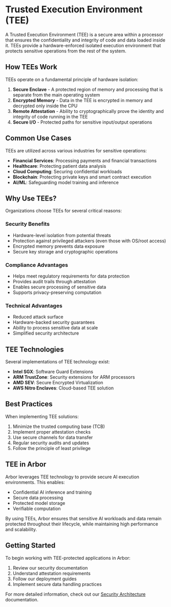 # Trusted Execution Environment (TEE)

A Trusted Execution Environment (TEE) is a secure area within a processor that ensures the confidentiality and integrity of code and data loaded inside it. TEEs provide a hardware-enforced isolated execution environment that protects sensitive operations from the rest of the system.

## How TEEs Work

TEEs operate on a fundamental principle of hardware isolation:

1. **Secure Enclave** - A protected region of memory and processing that is separate from the main operating system
2. **Encrypted Memory** - Data in the TEE is encrypted in memory and decrypted only inside the CPU
3. **Remote Attestation** - Ability to cryptographically prove the identity and integrity of code running in the TEE
4. **Secure I/O** - Protected paths for sensitive input/output operations

## Common Use Cases

TEEs are utilized across various industries for sensitive operations:

- **Financial Services**: Processing payments and financial transactions
- **Healthcare**: Protecting patient data analysis
- **Cloud Computing**: Securing confidential workloads
- **Blockchain**: Protecting private keys and smart contract execution
- **AI/ML**: Safeguarding model training and inference

## Why Use TEEs?

Organizations choose TEEs for several critical reasons:

### Security Benefits
- Hardware-level isolation from potential threats
- Protection against privileged attackers (even those with OS/root access)
- Encrypted memory prevents data exposure
- Secure key storage and cryptographic operations

### Compliance Advantages
- Helps meet regulatory requirements for data protection
- Provides audit trails through attestation
- Enables secure processing of sensitive data
- Supports privacy-preserving computation

### Technical Advantages
- Reduced attack surface
- Hardware-backed security guarantees
- Ability to process sensitive data at scale
- Simplified security architecture

## TEE Technologies

Several implementations of TEE technology exist:

- **Intel SGX**: Software Guard Extensions
- **ARM TrustZone**: Security extensions for ARM processors
- **AMD SEV**: Secure Encrypted Virtualization
- **AWS Nitro Enclaves**: Cloud-based TEE solution

## Best Practices

When implementing TEE solutions:

1. Minimize the trusted computing base (TCB)
2. Implement proper attestation checks
3. Use secure channels for data transfer
4. Regular security audits and updates
5. Follow the principle of least privilege

## TEE in Arbor

Arbor leverages TEE technology to provide secure AI execution environments. This enables:

- Confidential AI inference and training
- Secure data processing
- Protected model storage
- Verifiable computation

By using TEEs, Arbor ensures that sensitive AI workloads and data remain protected throughout their lifecycle, while maintaining high performance and scalability.

## Getting Started

To begin working with TEE-protected applications in Arbor:

1. Review our security documentation
2. Understand attestation requirements
3. Follow our deployment guides
4. Implement secure data handling practices

For more detailed information, check out our [Security Architecture](/dashboard/docs/security-architecture) documentation.
